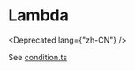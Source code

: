 
# Lambda

<Deprecated lang={"zh-CN"} />

See [condition.ts](https://github.com/NarraLeaf/narraleaf-react/blob/master/src/game/nlcore/elements/condition.ts)
